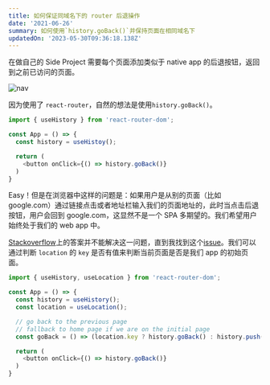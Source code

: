 ```yaml
---
title: 如何保证同域名下的 router 后退操作
date: '2021-06-26'
summary: 如何使用`history.goBack()`并保持页面在相同域名下
updatedOn: '2023-05-30T09:36:18.138Z'
---
```


在做自己的 Side Project 需要每个页面添加类似于 native app 的后退按钮，返回到之前已访问的页面。

![nav](/blog-images/nav.png)

因为使用了 `react-router`，自然的想法是使用`history.goBack()`。

```javascript
import { useHistory } from 'react-router-dom';

const App = () => {
  const history = useHistoy();

  return (
    <button onClick={() => history.goBack()}
  )
}
```

Easy！但是在浏览器中这样的问题是：如果用户是从别的页面（比如 google.com）通过链接点击或者地址栏输入我们的页面地址的，此时当点击后退按钮，用户会回到 google.com，这显然不是一个 SPA 多期望的。我们希望用户始终处于我们的 web app 中。

[Stackoverflow](https://stackoverflow.com/questions/34720626/how-to-ensure-that-router-goback-wont-navigate-outside-of-my-app-domain)上的答案并不能解决这一问题，直到我找到这个[issue](https://github.com/ReactTraining/history/issues/582#issuecomment-379271092)。我们可以通过判断 `location` 的 `key` 是否有值来判断当前页面是否是我们 app 的初始页面。

```javascript
import { useHistory, useLocation } from 'react-router-dom';

const App = () => {
  const history = useHistory();
  const location = useLocation();

  // go back to the previous page
  // fallback to home page if we are on the initial page
  const goBack = () => (location.key ? history.goBack() : history.push('/'));

  return (
    <button onClick={() => history.goBack()}
  )
}
```

